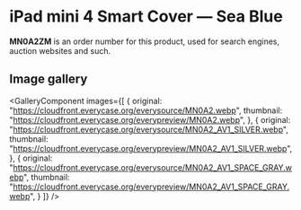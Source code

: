 
# iPad mini 4 Smart Cover — Sea Blue

<Callout type='info' emoji='👉🏻'>**MN0A2ZM** is an order number for this product, used for search engines, auction websites and such.</Callout>

## Image gallery

<GalleryComponent
    images={[
      {
        original: "https://cloudfront.everycase.org/everysource/MN0A2.webp",
        thumbnail: "https://cloudfront.everycase.org/everypreview/MN0A2.webp",
      },
      {
        original: "https://cloudfront.everycase.org/everysource/MN0A2_AV1_SILVER.webp",
        thumbnail: "https://cloudfront.everycase.org/everypreview/MN0A2_AV1_SILVER.webp",
      },
      {
        original: "https://cloudfront.everycase.org/everysource/MN0A2_AV1_SPACE_GRAY.webp",
        thumbnail: "https://cloudfront.everycase.org/everypreview/MN0A2_AV1_SPACE_GRAY.webp",
      }
    ]}
  />
